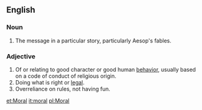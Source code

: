 ==English==
===Noun===

#The message in a particular story, particularly Aesop's fables.

===Adjective=== 

# Of or relating to good character or good human [[behavior]], usually based on a code of conduct of religious origin.
# Doing what is right or [[legal]].
# Overreliance on rules, not having fun.

[[et:Moral]]
[[it:moral]]
[[pl:Moral]]